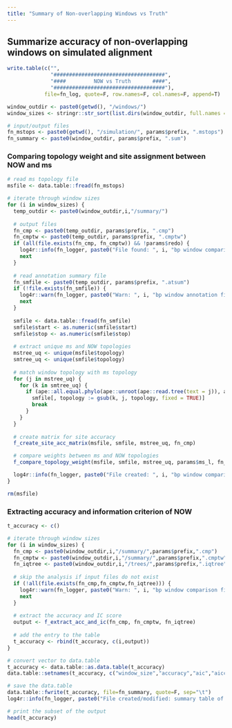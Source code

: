 ```yaml
---
title: "Summary of Non-overlapping Windows vs Truth"
---
```


## Summarize accuracy of non-overlapping windows on simulated alignment
```r
write.table(c("",
              "####################################",
              "####         NOW vs Truth       ####",
              "####################################"),
            file=fn_log, quote=F, row.names=F, col.names=F, append=T)

window_outdir <- paste0(getwd(), "/windows/")
window_sizes <- stringr::str_sort(list.dirs(window_outdir, full.names = F, recursive = F), numeric=T)

# input/output files
fn_mstops <- paste0(getwd(), "/simulation/", params$prefix, ".mstops")
fn_summary <- paste0(window_outdir, params$prefix, ".sum")
```

### Comparing topology weight and site assignment between NOW and ms
```r
# read ms topology file
msfile <- data.table::fread(fn_mstops)

# iterate through window sizes
for (i in window_sizes) {
  temp_outdir <- paste0(window_outdir,i,"/summary/")
  
  # output files
  fn_cmp <- paste0(temp_outdir, params$prefix, ".cmp")
  fn_cmptw <- paste0(temp_outdir, params$prefix, ".cmptw")
  if (all(file.exists(fn_cmp, fn_cmptw)) && !params$redo) {
    log4r::info(fn_logger, paste0("File found: ", i, "bp window comparison file."))
    next
  }
  
  # read annotation summary file
  fn_smfile <- paste0(temp_outdir, params$prefix, ".atsum")
  if (!file.exists(fn_smfile)) {
    log4r::warn(fn_logger, paste0("Warn: ", i, "bp window annotation file not found. Skipped."))
    next
  }
  
  smfile <- data.table::fread(fn_smfile)
  smfile$start <- as.numeric(smfile$start)
  smfile$stop <- as.numeric(smfile$stop)
  
  # extract unique ms and NOW topologies
  mstree_uq <- unique(msfile$topology)
  smtree_uq <- unique(smfile$topology)
  
  # match window topology with ms topology
  for (j in mstree_uq) {
    for (k in smtree_uq) {
      if (ape::all.equal.phylo(ape::unroot(ape::read.tree(text = j)), ape::read.tree(text = k))) {
        smfile[, topology := gsub(k, j, topology, fixed = TRUE)]
        break
      }
    }
  }
  
  # create matrix for site accuracy
  f_create_site_acc_matrix(msfile, smfile, mstree_uq, fn_cmp)

  # compare weights between ms and NOW topologies
  f_compare_topology_weight(msfile, smfile, mstree_uq, params$ms_l, fn_cmptw)

  log4r::info(fn_logger, paste0("File created: ", i, "bp window comparison files (", params$prefix, ".cmp)."))
}

rm(msfile)
```

### Extracting accuracy and information criterion of NOW
```r
t_accuracy <- c()

# iterate through window sizes
for (i in window_sizes) {
  fn_cmp <- paste0(window_outdir,i,"/summary/",params$prefix,".cmp")
  fn_cmptw <- paste0(window_outdir,i,"/summary/",params$prefix,".cmptw")
  fn_iqtree <- paste0(window_outdir,i,"/trees/",params$prefix,".iqtree")
  
  # skip the analysis if input files do not exist
  if (!all(file.exists(fn_cmp,fn_cmptw,fn_iqtree))) {
    log4r::warn(fn_logger, paste0("Warn: ", i, "bp window comparison file not found. Skipped."))
    next
  }
  
  # extract the accuracy and IC score
  output <- f_extract_acc_and_ic(fn_cmp, fn_cmptw, fn_iqtree)
  
  # add the entry to the table
  t_accuracy <- rbind(t_accuracy, c(i,output))
}

# convert vector to data.table
t_accuracy <- data.table::as.data.table(t_accuracy)
data.table::setnames(t_accuracy, c("window_size","accuracy","aic","aicc","bic","rmse"))

# save the data.table
data.table::fwrite(t_accuracy, file=fn_summary, quote=F, sep="\t")
log4r::info(fn_logger, paste0("File created/modified: summary table of NOW and ms (", params$prefix, ".sum)."))

# print the subset of the output
head(t_accuracy)
```